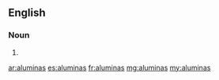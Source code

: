 ==English==

===Noun===
{{head|en|plural}}

# {{plural of|alumina|lang=en}}

[[ar:aluminas]]
[[es:aluminas]]
[[fr:aluminas]]
[[mg:aluminas]]
[[my:aluminas]]